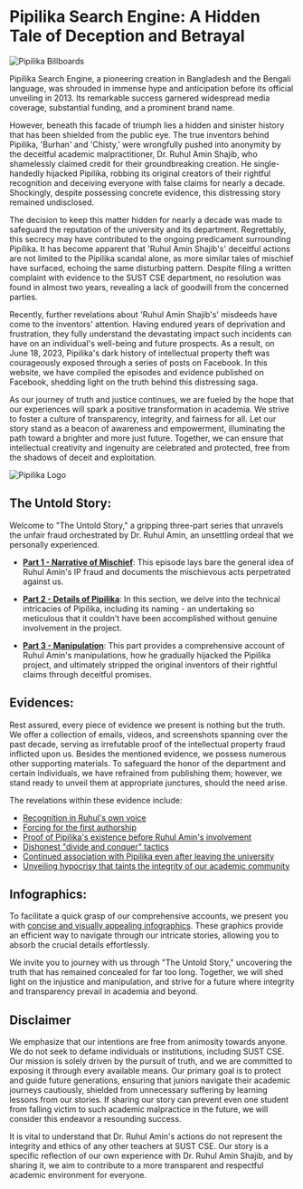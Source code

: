 # Pipilika Search Engine: A Hidden Tale of Deception and Betrayal

![Pipilika Billboards](/static/pipilika/pipilika-billboards.svg#centered)


Pipilika Search Engine, a pioneering creation in Bangladesh and the Bengali language, was shrouded in immense hype and anticipation before its official unveiling in 2013. Its remarkable success garnered widespread media coverage, substantial funding, and a prominent brand name. 

However, beneath this facade of triumph lies a hidden and sinister history that has been shielded from the public eye. The true inventors behind Pipilika, 'Burhan' and 'Chisty,' were wrongfully pushed into anonymity by the deceitful academic malpractitioner, Dr. Ruhul Amin Shajib, who shamelessly claimed credit for their groundbreaking creation. He single-handedly hijacked Pipilika, robbing its original creators of their rightful recognition and deceiving everyone with false claims for nearly a decade. Shockingly, despite possessing concrete evidence, this distressing story remained undisclosed.

The decision to keep this matter hidden for nearly a decade was made to safeguard the reputation of the university and its department. Regrettably, this secrecy may have contributed to the ongoing predicament surrounding Pipilika. It has become apparent that 'Ruhul Amin Shajib's' deceitful actions are not limited to the Pipilika scandal alone, as more similar tales of mischief have surfaced, echoing the same disturbing pattern. Despite filing a written complaint with evidence to the SUST CSE department, no resolution was found in almost two years, revealing a lack of goodwill from the concerned parties.

Recently, further revelations about 'Ruhul Amin Shajib's' misdeeds have come to the inventors' attention. Having endured years of deprivation and frustration, they fully understand the devastating impact such incidents can have on an individual's well-being and future prospects. As a result, on June 18, 2023, Pipilika's dark history of intellectual property theft was courageously exposed through a series of posts on Facebook. In this website, we have compiled the episodes and evidence published on Facebook, shedding light on the truth behind this distressing saga. 

As our journey of truth and justice continues, we are fueled by the hope that our experiences will spark a positive transformation in academia. We strive to foster a culture of transparency, integrity, and fairness for all. Let our story stand as a beacon of awareness and empowerment, illuminating the path toward a brighter and more just future. Together, we can ensure that intellectual creativity and ingenuity are celebrated and protected, free from the shadows of deceit and exploitation.


![Pipilika Logo](/static/pipilika/pipilika.svg#centered)

## The Untold Story:

Welcome to "The Untold Story," a gripping three-part series that unravels the unfair fraud orchestrated by Dr. Ruhul Amin, an unsettling ordeal that we personally experienced.

- **[Part 1 - Narrative of Mischief](en/stories/part1)**: This episode lays bare the general idea of Ruhul Amin's IP fraud and documents the mischievous acts perpetrated against us.

- **[Part 2 - Details of Pipilika](en/stories/part2)**: In this section, we delve into the technical intricacies of Pipilika, including its naming - an undertaking so meticulous that it couldn't have been accomplished without genuine involvement in the project.

- **[Part 3 - Manipulation](en/stories/part3)**: This part provides a comprehensive account of Ruhul Amin's manipulations, how he gradually hijacked the Pipilika project, and ultimately stripped the original inventors of their rightful claims through deceitful promises.

## Evidences:

Rest assured, every piece of evidence we present is nothing but the truth. We offer a collection of emails, videos, and screenshots spanning over the past decade, serving as irrefutable proof of the intellectual property fraud inflicted upon us. Besides the mentioned evidence, we possess numerous other supporting materials. To safeguard the honor of the department and certain individuals, we have refrained from publishing them; however, we stand ready to unveil them at appropriate junctures, should the need arise.

The revelations within these evidence include:

- [Recognition in Ruhul's own voice](en/evidences/proof1)
- [Forcing for the first authorship](en/evidences/proof2)
- [Proof of Pipilika's existence before Ruhul Amin's involvement](en/evidences/proof3)
- [Dishonest "divide and conquer" tactics](en/evidences/proof4)
- [Continued association with Pipilika even after leaving the university](en/evidences/proof5)
- [Unveiling hypocrisy that taints the integrity of our academic community](en/evidences/proof6)

## Infographics:

To facilitate a quick grasp of our comprehensive accounts, we present you with [concise and visually appealing infographics](en/infographics/ig1). These graphics provide an efficient way to navigate through our intricate stories, allowing you to absorb the crucial details effortlessly.

We invite you to journey with us through "The Untold Story," uncovering the truth that has remained concealed for far too long. Together, we will shed light on the injustice and manipulation, and strive for a future where integrity and transparency prevail in academia and beyond.


## Disclaimer

We emphasize that our intentions are free from animosity towards anyone. We do not seek to defame individuals or institutions, including SUST CSE. Our mission is solely driven by the pursuit of truth, and we are committed to exposing it through every available means. Our primary goal is to protect and guide future generations, ensuring that juniors navigate their academic journeys cautiously, shielded from unnecessary suffering by learning lessons from our stories. If sharing our story can prevent even one student from falling victim to such academic malpractice in the future, we will consider this endeavor a resounding success.

It is vital to understand that Dr. Ruhul Amin's actions do not represent the integrity and ethics of any other teachers at SUST CSE. Our story is a specific reflection of our own experience with Dr. Ruhul Amin Shajib, and by sharing it, we aim to contribute to a more transparent and respectful academic environment for everyone.